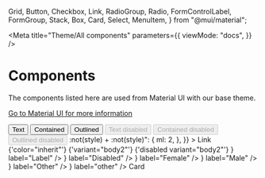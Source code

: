   Grid,
  Button,
  Checkbox,
  Link,
  RadioGroup,
  Radio,
  FormControlLabel,
  FormGroup,
  Stack,
  Box,
  Card,
  Select,
  MenuItem,
} from "@mui/material";

<Meta
  title="Theme/All components"
  parameters={{
    viewMode: "docs",
  }}
/>

# Components

The components listed here are used from Material UI with our base theme.

[Go to Material UI for more information](https://mui.com/material-ui/getting-started/support/)

<Canvas withSource="closed" withToolbar>
  <Story name="All components" args={{}}>
    <BrowserRouter>
      <Stack spacing={2} direction="column">
        <Box>
          <Stack spacing={2} direction="row">
            <Button variant="text">Text</Button>
            <Button variant="contained">Contained</Button>
            <Button variant="outlined">Outlined</Button>
          </Stack>
        </Box>
        <Box>
          <Stack spacing={2} direction="row">
            <Button variant="text" disabled>
              Text disabled
            </Button>
            <Button variant="contained" disabled>
              Contained disabled
            </Button>
            <Button variant="outlined" disabled>
              Outlined disabled
            </Button>
          </Stack>
        </Box>
        <Box>
          <Stack spacing={2} direction="row">
            <TextField
              id="outlined-basic"
              label="Outlined"
              variant="outlined"
            />
            <TextField id="filled-basic" label="Filled" variant="filled" />
            <TextField
              id="standard-basic"
              label="Standard"
              variant="standard"
            />
          </Stack>
        </Box>
        <Box>
          <Stack spacing={2} direction="row">
            <TextField
              id="outlined-error"
              label="Outlined"
              variant="outlined"
              error
              helperText="Incorrect entry."
            />
            <TextField
              id="filled-error"
              label="Filled"
              variant="filled"
              error
              helperText="Incorrect entry."
            />
            <TextField
              id="standard-error"
              label="Standard"
              variant="standard"
              error
              helperText="Incorrect entry."
            />
          </Stack>
        </Box>
        <Box
          sx={{
            typography: "body1",
            "& > :not(style) + :not(style)": {
              ml: 2,
            },
          }}
        >
          <Link href="#">Link</Link>
          <Link href="#" color="inherit">
            {'color="inherit"'}
          </Link>
          <Link href="#" variant="body2">
            {'variant="body2"'}
          </Link>
          <Link href="#" variant="body2" disabled>
            {'disabled variant="body2"'}
          </Link>
        </Box>
        <Box>
          <FormGroup>
            <FormControlLabel
              control={<Checkbox defaultChecked />}
              label="Label"
            />
            <FormControlLabel
              disabled
              control={<Checkbox />}
              label="Disabled"
            />
          </FormGroup>
        </Box>
        <Box>
          <RadioGroup
            row
            aria-labelledby="demo-row-radio-buttons-group-label"
            name="row-radio-buttons-group"
          >
            <FormControlLabel
              value="female"
              control={<Radio />}
              label="Female"
            />
            <FormControlLabel value="male" control={<Radio />} label="Male" />
            <FormControlLabel value="other" control={<Radio />} label="Other" />
            <FormControlLabel
              value="disabled"
              disabled
              control={<Radio />}
              label="other"
            />
          </RadioGroup>
        </Box>
        <Box>
          <Card
            sx={{
              m: 0,
              borderRadius: 5,
              boxShadow: "0px 2px 10px 0px rgb(0 0 0 / 10%)",
              padding: 4,
            }}
          >
            Card
          </Card>
        </Box>
      </Stack>
    </BrowserRouter>
  </Story>
</Canvas>
